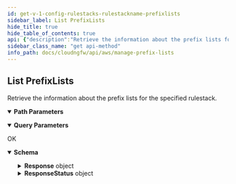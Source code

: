 ```yaml
---
id: get-v-1-config-rulestacks-rulestackname-prefixlists
sidebar_label: List PrefixLists
hide_title: true
hide_table_of_contents: true
api: {"description":"Retrieve the information about the prefix lists for the specified rulestack. \n","operationId":"get-v1-config-rulestacks-rulestackname-prefixlists","parameters":[{"description":"","in":"path","name":"rulestackname","required":true,"schema":{"type":"string"}},{"description":"If the number of prefix lists available for retrieval exceeds the maximum you requested, NGFW returns a NextToken value in response. To retrieve the next batch of prefix list, use this token in your next request.\n","in":"query","name":"nexttoken","required":false,"schema":{"maxLength":2048,"minLength":1,"pattern":"^[-0-9A-Za-z:\\/+=]+$","title":"Nexttoken","type":"string"}},{"description":"Prefix list candidate.\n","in":"query","name":"candidate","required":false,"schema":{"default":true,"title":"Candidate","type":"boolean"}},{"description":"Prefix lists in run state.\n","in":"query","name":"running","required":false,"schema":{"default":false,"title":"Running","type":"boolean"}},{"description":"Uncommitted prefix lists.\n","in":"query","name":"uncommitted","required":false,"schema":{"default":false,"title":"Uncommitted","type":"boolean"}},{"description":"Details of the prefix list.\n","in":"query","name":"describe","required":false,"schema":{"default":false,"title":"Describe","type":"boolean"}},{"description":"The maximum number of prefix lists that you want NGFW to return for this request.\n","in":"query","name":"maxresults","required":false,"schema":{"default":1024,"maximum":1024,"minimum":1,"title":"Maxresults","type":"integer"}}],"responses":{"200":{"content":{"application/json":{"schema":{"additionalProperties":false,"properties":{"Response":{"description":"The API call response.\n","additionalProperties":false,"properties":{"NextToken":{"description":"If the number of Prefix lists available for retrieval exceeds the maximum you requested, NGFW returns a NextToken value in response. To retrieve the next batch of Prefix list, use this token in your next request.\n","maxLength":2048,"minLength":1,"pattern":"^[-0-9A-Za-z:\\/+=]+$","title":"Nexttoken","type":"string"},"PrefixListCandidate":{"description":"Prefix list candidate.\n","items":{"type":"string"},"title":"Prefixlistcandidate","type":"array"},"PrefixListCandidateDescribe":{"description":"Details of the prefix list candidate.\n","items":{"additionalProperties":false,"properties":{"Name":{"description":"Name of the prefix list.\n","title":"Name","type":"string"},"PrefixList":{"description":"Details of the prefix list.\n","additionalProperties":false,"properties":{"AuditComment":{"description":"Audit remarks.    \n","title":"Auditcomment","type":"string"},"Description":{"description":"The prefix list description. \n","title":"Description","type":"string"},"PrefixList":{"description":"Prefix list.\n","items":{"type":"string"},"title":"Prefixlist","type":"array"},"UpdateToken":{"default":"1","description":"Refresh token.\n","title":"Updatetoken","type":"string"}},"required":["PrefixList"],"title":"PrefixListDetails","type":"object"}},"title":"PrefixListDescribe","type":"object"},"title":"Prefixlistcandidatedescribe","type":"array"},"PrefixListRunning":{"description":"Prefix lists on run state.\n","items":{"type":"string"},"title":"Prefixlistrunning","type":"array"},"PrefixListRunningDescribe":{"description":"Details of the prefix lists on run state.\n","items":{"additionalProperties":false,"properties":{"Name":{"description":"Name of the prefix list.\n","title":"Name","type":"string"},"PrefixList":{"description":"Details of the prefix list.\n","additionalProperties":false,"properties":{"AuditComment":{"description":"Audit remarks.    \n","title":"Auditcomment","type":"string"},"Description":{"description":"The prefix list description. \n","title":"Description","type":"string"},"PrefixList":{"description":"Prefix list.\n","items":{"type":"string"},"title":"Prefixlist","type":"array"},"UpdateToken":{"default":"1","description":"Refresh token.\n","title":"Updatetoken","type":"string"}},"required":["PrefixList"],"title":"PrefixListDetails","type":"object"}},"title":"PrefixListDescribe","type":"object"},"title":"Prefixlistrunningdescribe","type":"array"},"PrefixListUncommitted":{"description":"Uncommitted Prefix lists.\n","items":{"additionalProperties":false,"properties":{"Name":{"description":"Name of the prefix list.\n","maxLength":128,"minLength":1,"pattern":"^[a-zA-Z0-9-]+$","title":"Name","type":"string"},"Operation":{"description":"Prefix list operation.\n","title":"Operation","type":"string"}},"required":["Name","Operation"],"title":"UncommittedPrefixListDetails","type":"object"},"title":"Prefixlistuncommitted","type":"array"},"RuleStackName":{"description":"Name of the rulestack.\n","title":"Rulestackname","type":"string"}},"title":"ResponseData","type":"object"},"ResponseStatus":{"description":"The API call response status.\n","additionalProperties":false,"properties":{"ErrorCode":{"default":0,"description":"Default value of a successful response is 0. Any other number indicates an error code.  \n\n400—HTTP bad request\n* InvalidRequestException—Operation failed due to invalid request. For example, unsupported parameter name or value in the request.\n* ResourceNotFoundException—Unable to locate a resource using the parameters you provided.\n* ThrottlingException—Operation failed due to throttling limitations.\n\n500—Bad request \n* InternalServerError—Your request is valid but Cloud NGFW could not perform the operation due to a system issue.\n","title":"Errorcode","type":"integer"},"Reason":{"description":"The error description. \n","title":"Reason","type":"string"}},"title":"Result","type":"object"}},"title":"ListPrefixListResponse","type":"object"}}},"description":"OK"}},"tags":["ManagePrefixLists"],"method":"get","path":"/v1/config/rulestacks/{rulestackname}/prefixlists","servers":[{"url":"https://api.us-east-1.aws.cloudngfw.paloaltonetworks.com"}],"info":{"contact":{},"description":"A prefix list allows you to group specific IP addresses that require the same policy enforcement. A prefix list can contain one or more IP addresses or IP netmask in CIDR notation.\n","title":"Manage Prefix Lists","version":"1.0.0"},"postman":{"name":"List PrefixLists","description":{"content":"Retrieve the information about the prefix lists for the specified rulestack. \n","type":"text/plain"},"url":{"path":["v1","config","rulestacks",":rulestackname","prefixlists"],"host":["{{baseUrl}}"],"query":[{"disabled":false,"description":{"content":"If the number of prefix lists available for retrieval exceeds the maximum you requested, NGFW returns a NextToken value in response. To retrieve the next batch of prefix list, use this token in your next request.\n","type":"text/plain"},"key":"nexttoken","value":""},{"disabled":false,"description":{"content":"Prefix list candidate.\n","type":"text/plain"},"key":"candidate","value":""},{"disabled":false,"description":{"content":"Prefix lists in run state.\n","type":"text/plain"},"key":"running","value":""},{"disabled":false,"description":{"content":"Uncommitted prefix lists.\n","type":"text/plain"},"key":"uncommitted","value":""},{"disabled":false,"description":{"content":"Details of the prefix list.\n","type":"text/plain"},"key":"describe","value":""},{"disabled":false,"description":{"content":"The maximum number of prefix lists that you want NGFW to return for this request.\n","type":"text/plain"},"key":"maxresults","value":""}],"variable":[{"disabled":false,"description":{"content":"(Required) ","type":"text/plain"},"type":"any","value":"","key":"rulestackname"}]},"header":[{"key":"Accept","value":"application/json"}],"method":"GET"}}
sidebar_class_name: "get api-method"
info_path: docs/cloudngfw/api/aws/manage-prefix-lists
---
```



## List PrefixLists



Retrieve the information about the prefix lists for the specified rulestack. 


<details style={{"marginBottom":"1rem"}} data-collapsed={false} open={true}><summary style={{}}><strong>Path Parameters</strong></summary><div><ul><ParamsItem className={"paramsItem"} param={{"description":"","in":"path","name":"rulestackname","required":true,"schema":{"type":"string"}}}></ParamsItem></ul></div></details><details style={{"marginBottom":"1rem"}} data-collapsed={false} open={true}><summary style={{}}><strong>Query Parameters</strong></summary><div><ul><ParamsItem className={"paramsItem"} param={{"description":"If the number of prefix lists available for retrieval exceeds the maximum you requested, NGFW returns a NextToken value in response. To retrieve the next batch of prefix list, use this token in your next request.\n","in":"query","name":"nexttoken","required":false,"schema":{"maxLength":2048,"minLength":1,"pattern":"^[-0-9A-Za-z:\\/+=]+$","title":"Nexttoken","type":"string"}}}></ParamsItem><ParamsItem className={"paramsItem"} param={{"description":"Prefix list candidate.\n","in":"query","name":"candidate","required":false,"schema":{"default":true,"title":"Candidate","type":"boolean"}}}></ParamsItem><ParamsItem className={"paramsItem"} param={{"description":"Prefix lists in run state.\n","in":"query","name":"running","required":false,"schema":{"default":false,"title":"Running","type":"boolean"}}}></ParamsItem><ParamsItem className={"paramsItem"} param={{"description":"Uncommitted prefix lists.\n","in":"query","name":"uncommitted","required":false,"schema":{"default":false,"title":"Uncommitted","type":"boolean"}}}></ParamsItem><ParamsItem className={"paramsItem"} param={{"description":"Details of the prefix list.\n","in":"query","name":"describe","required":false,"schema":{"default":false,"title":"Describe","type":"boolean"}}}></ParamsItem><ParamsItem className={"paramsItem"} param={{"description":"The maximum number of prefix lists that you want NGFW to return for this request.\n","in":"query","name":"maxresults","required":false,"schema":{"default":1024,"maximum":1024,"minimum":1,"title":"Maxresults","type":"integer"}}}></ParamsItem></ul></div></details><div><ApiTabs><TabItem label={"200"} value={"200"}><div>

OK

</div><div><MimeTabs groupId={"mime-type"}><TabItem label={"application/json"} value={"application/json"}><SchemaTabs groupId={"schema-tabs"}><TabItem label={"Schema"} value={"Schema"}><details style={{}} data-collapsed={false} open={true}><summary style={{"textAlign":"left"}}><strong>Schema</strong></summary><div style={{"textAlign":"left","marginLeft":"1rem"}}></div><ul style={{"marginLeft":"1rem"}}><SchemaItem collapsible={true} className={"schemaItem"}><details style={{}}><summary style={{}}><strong>Response</strong><span style={{"opacity":"0.6"}}> object</span></summary><div style={{"marginLeft":"1rem"}}><div style={{"marginTop":".5rem","marginBottom":".5rem"}}>

The API call response.


</div><SchemaItem collapsible={false} name={"NextToken"} required={false} schemaDescription={"If the number of Prefix lists available for retrieval exceeds the maximum you requested, NGFW returns a NextToken value in response. To retrieve the next batch of Prefix list, use this token in your next request.\n"} schemaName={"Nexttoken"} qualifierMessage={"**Possible values:** `non-empty` and `<= 2048 characters`, Value must match regular expression `^[-0-9A-Za-z:\\/+=]+$`"} defaultValue={undefined}></SchemaItem><SchemaItem collapsible={false} name={"PrefixListCandidate"} required={false} schemaDescription={"Prefix list candidate.\n"} schemaName={"string[]"} qualifierMessage={undefined} defaultValue={undefined}></SchemaItem><SchemaItem collapsible={true} className={"schemaItem"}><details style={{}}><summary style={{}}><strong>PrefixListCandidateDescribe</strong><span style={{"opacity":"0.6"}}> object[]</span></summary><div style={{"marginLeft":"1rem"}}><div style={{"marginTop":".5rem","marginBottom":".5rem"}}>

Details of the prefix list candidate.


</div><SchemaItem collapsible={false} name={"Name"} required={false} schemaDescription={"Name of the prefix list.\n"} schemaName={"Name"} qualifierMessage={undefined} defaultValue={undefined}></SchemaItem><SchemaItem collapsible={true} className={"schemaItem"}><details style={{}}><summary style={{}}><strong>PrefixList</strong><span style={{"opacity":"0.6"}}> object</span></summary><div style={{"marginLeft":"1rem"}}><div style={{"marginTop":".5rem","marginBottom":".5rem"}}>

Details of the prefix list.


</div><SchemaItem collapsible={false} name={"AuditComment"} required={false} schemaDescription={"Audit remarks.    \n"} schemaName={"Auditcomment"} qualifierMessage={undefined} defaultValue={undefined}></SchemaItem><SchemaItem collapsible={false} name={"Description"} required={false} schemaDescription={"The prefix list description. \n"} schemaName={"Description"} qualifierMessage={undefined} defaultValue={undefined}></SchemaItem><SchemaItem collapsible={false} name={"PrefixList"} required={false} schemaDescription={"Prefix list.\n"} schemaName={"string[]"} qualifierMessage={undefined} defaultValue={undefined}></SchemaItem><SchemaItem collapsible={false} name={"UpdateToken"} required={false} schemaDescription={"Refresh token.\n"} schemaName={"Updatetoken"} qualifierMessage={undefined} defaultValue={"1"}></SchemaItem></div></details></SchemaItem></div></details></SchemaItem><SchemaItem collapsible={false} name={"PrefixListRunning"} required={false} schemaDescription={"Prefix lists on run state.\n"} schemaName={"string[]"} qualifierMessage={undefined} defaultValue={undefined}></SchemaItem><SchemaItem collapsible={true} className={"schemaItem"}><details style={{}}><summary style={{}}><strong>PrefixListRunningDescribe</strong><span style={{"opacity":"0.6"}}> object[]</span></summary><div style={{"marginLeft":"1rem"}}><div style={{"marginTop":".5rem","marginBottom":".5rem"}}>

Details of the prefix lists on run state.


</div><SchemaItem collapsible={false} name={"Name"} required={false} schemaDescription={"Name of the prefix list.\n"} schemaName={"Name"} qualifierMessage={undefined} defaultValue={undefined}></SchemaItem><SchemaItem collapsible={true} className={"schemaItem"}><details style={{}}><summary style={{}}><strong>PrefixList</strong><span style={{"opacity":"0.6"}}> object</span></summary><div style={{"marginLeft":"1rem"}}><div style={{"marginTop":".5rem","marginBottom":".5rem"}}>

Details of the prefix list.


</div><SchemaItem collapsible={false} name={"AuditComment"} required={false} schemaDescription={"Audit remarks.    \n"} schemaName={"Auditcomment"} qualifierMessage={undefined} defaultValue={undefined}></SchemaItem><SchemaItem collapsible={false} name={"Description"} required={false} schemaDescription={"The prefix list description. \n"} schemaName={"Description"} qualifierMessage={undefined} defaultValue={undefined}></SchemaItem><SchemaItem collapsible={false} name={"PrefixList"} required={false} schemaDescription={"Prefix list.\n"} schemaName={"string[]"} qualifierMessage={undefined} defaultValue={undefined}></SchemaItem><SchemaItem collapsible={false} name={"UpdateToken"} required={false} schemaDescription={"Refresh token.\n"} schemaName={"Updatetoken"} qualifierMessage={undefined} defaultValue={"1"}></SchemaItem></div></details></SchemaItem></div></details></SchemaItem><SchemaItem collapsible={true} className={"schemaItem"}><details style={{}}><summary style={{}}><strong>PrefixListUncommitted</strong><span style={{"opacity":"0.6"}}> object[]</span></summary><div style={{"marginLeft":"1rem"}}><div style={{"marginTop":".5rem","marginBottom":".5rem"}}>

Uncommitted Prefix lists.


</div><SchemaItem collapsible={false} name={"Name"} required={false} schemaDescription={"Name of the prefix list.\n"} schemaName={"Name"} qualifierMessage={"**Possible values:** `non-empty` and `<= 128 characters`, Value must match regular expression `^[a-zA-Z0-9-]+$`"} defaultValue={undefined}></SchemaItem><SchemaItem collapsible={false} name={"Operation"} required={false} schemaDescription={"Prefix list operation.\n"} schemaName={"Operation"} qualifierMessage={undefined} defaultValue={undefined}></SchemaItem></div></details></SchemaItem><SchemaItem collapsible={false} name={"RuleStackName"} required={false} schemaDescription={"Name of the rulestack.\n"} schemaName={"Rulestackname"} qualifierMessage={undefined} defaultValue={undefined}></SchemaItem></div></details></SchemaItem><SchemaItem collapsible={true} className={"schemaItem"}><details style={{}}><summary style={{}}><strong>ResponseStatus</strong><span style={{"opacity":"0.6"}}> object</span></summary><div style={{"marginLeft":"1rem"}}><div style={{"marginTop":".5rem","marginBottom":".5rem"}}>

The API call response status.


</div><SchemaItem collapsible={false} name={"ErrorCode"} required={false} schemaDescription={"Default value of a successful response is 0. Any other number indicates an error code.  \n\n400—HTTP bad request\n* InvalidRequestException—Operation failed due to invalid request. For example, unsupported parameter name or value in the request.\n* ResourceNotFoundException—Unable to locate a resource using the parameters you provided.\n* ThrottlingException—Operation failed due to throttling limitations.\n\n500—Bad request \n* InternalServerError—Your request is valid but Cloud NGFW could not perform the operation due to a system issue.\n"} schemaName={"Errorcode"} qualifierMessage={undefined} defaultValue={0}></SchemaItem><SchemaItem collapsible={false} name={"Reason"} required={false} schemaDescription={"The error description. \n"} schemaName={"Reason"} qualifierMessage={undefined} defaultValue={undefined}></SchemaItem></div></details></SchemaItem></ul></details></TabItem><TabItem label={"Example (from schema)"} value={"Example (from schema)"}><ResponseSamples responseExample={"{\n  \"Response\": {\n    \"NextToken\": \"string\",\n    \"PrefixListCandidate\": [\n      \"string\"\n    ],\n    \"PrefixListCandidateDescribe\": [\n      {\n        \"Name\": \"string\",\n        \"PrefixList\": {\n          \"AuditComment\": \"string\",\n          \"Description\": \"string\",\n          \"PrefixList\": [\n            \"string\"\n          ],\n          \"UpdateToken\": \"1\"\n        }\n      }\n    ],\n    \"PrefixListRunning\": [\n      \"string\"\n    ],\n    \"PrefixListRunningDescribe\": [\n      {\n        \"Name\": \"string\",\n        \"PrefixList\": {\n          \"AuditComment\": \"string\",\n          \"Description\": \"string\",\n          \"PrefixList\": [\n            \"string\"\n          ],\n          \"UpdateToken\": \"1\"\n        }\n      }\n    ],\n    \"PrefixListUncommitted\": [\n      {\n        \"Name\": \"string\",\n        \"Operation\": \"string\"\n      }\n    ],\n    \"RuleStackName\": \"string\"\n  },\n  \"ResponseStatus\": {\n    \"ErrorCode\": 0,\n    \"Reason\": \"string\"\n  }\n}"} language={"json"}></ResponseSamples></TabItem></SchemaTabs></TabItem></MimeTabs></div></TabItem></ApiTabs></div>
      